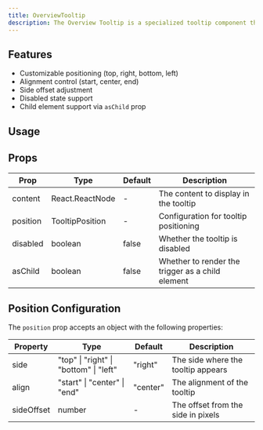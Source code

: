 ```yaml
---
title: OverviewTooltip
description: The Overview Tooltip is a specialized tooltip component that provides contextual information about elements in a consistent and accessible way. It's built on top of the base Tooltip component with additional styling and positioning options.
---
```


## Features

- Customizable positioning (top, right, bottom, left)
- Alignment control (start, center, end)
- Side offset adjustment
- Disabled state support
- Child element support via `asChild` prop

## Usage

<OverviewTooltipExample />

## Props

| Prop      | Type                    | Default   | Description                                      |
|-----------|-------------------------|-----------|--------------------------------------------------|
| content   | React.ReactNode         | -         | The content to display in the tooltip            |
| position  | TooltipPosition         | -         | Configuration for tooltip positioning            |
| disabled  | boolean                 | false     | Whether the tooltip is disabled                  |
| asChild   | boolean                 | false     | Whether to render the trigger as a child element |

## Position Configuration

The `position` prop accepts an object with the following properties:

| Property    | Type                    | Default   | Description                                      |
|-------------|-------------------------|-----------|--------------------------------------------------|
| side        | "top" \| "right" \| "bottom" \| "left" | "right" | The side where the tooltip appears |
| align       | "start" \| "center" \| "end" | "center" | The alignment of the tooltip |
| sideOffset  | number                  | -         | The offset from the side in pixels               | 